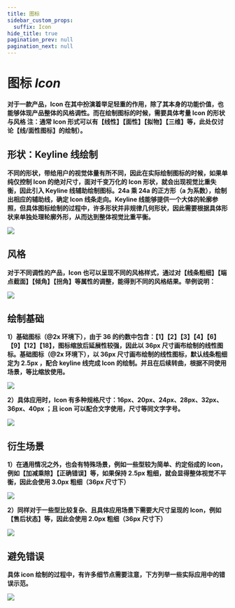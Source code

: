 ```yaml
---
title: 图标
sidebar_custom_props:
  suffix: Icon
hide_title: true
pagination_prev: null
pagination_next: null
---
```


# 图标 _Icon_

**对于一款产品，Icon 在其中扮演着举足轻重的作用，除了其本身的功能价值，也能够体现产品整体的风格调性。而在绘制图标的时候，需要具体考量 Icon 的形状与风格
注：通常 Icon 形式可以有【线性】【面性】【拟物】【三维】等，此处仅讨论【线/面性图标】的绘制）。**

## 形状：Keyline 线绘制

**不同的形状，带给用户的视觉体量有所不同，因此在实际绘制图标的时候，如果单纯仅控制 Icon 的绝对尺寸，面对千变万化的 Icon 形状，就会出现视觉比重失衡，因此引入 Keyline 线辅助绘制图标。24a 乘 24a 的正方形（a 为系数），绘制出相应的辅助线，确定 Icon 线条走向。Keyline 线能够提供一个大体的轮廓参照，但具体图标绘制的过程中，许多形状并非规律几何形状，因此需要根据具体形状来单独处理轮廓外形，从而达到整体视觉比重平衡。**

![](https://cdn2.weimob.com/saas/saas-fe-sirius-orion-node/production/157/icon-a.png)

## 风格

**对于不同调性的产品，Icon 也可以呈现不同的风格样式，通过对【线条粗细】【端点截面】【倾角】【拐角】等属性的调整，能得到不同的风格结果。举例说明：**

![](https://cdn2.weimob.com/saas/saas-fe-sirius-orion-node/production/157/icon-b.png)

## 绘制基础

**1）基础图标（@2x 环境下），由于 36 的约数中包含：【1】【2】【3】【4】【6】【9】【12】【18】，图标缩放后延展性较强，因此以 36px 尺寸画布绘制的线性图标。基础图标（@2x 环境下），以 36px 尺寸画布绘制的线性图标，默认线条粗细定为 2.5px ，配合 keyline 线完成 Icon 的绘制。并且在后续转曲，根据不同使用场景，等比缩放使用。**

![](https://cdn2.weimob.com/saas/saas-fe-sirius-orion-node/production/157/icon-c.png)

**2）具体应用时，Icon 有多种规格尺寸：16px、20px、24px、28px、32px、36px、40px ；且 icon 可以配合文字使用，尺寸等同文字字号。**

![](https://cdn2.weimob.com/saas/saas-fe-sirius-orion-node/production/157/icon-d.png)

## 衍生场景

**1）在通用情况之外，也会有特殊场景，例如一些型较为简单、约定俗成的 Icon，例如【加减乘除】【正确错误】等，如果保持 2.5px 粗细，就会显得整体视觉不平衡，因此会使用 3.0px 粗细（36px 尺寸下）**

![](https://cdn2.weimob.com/saas/saas-fe-sirius-orion-node/production/157/icon-e.png)

**2）同样对于一些型比较复杂、且具体应用场景下需要大尺寸呈现的 Icon，例如【售后状态】等，因此会使用 2.0px 粗细（36px 尺寸下）**

![](https://cdn2.weimob.com/saas/saas-fe-sirius-orion-node/production/157/icon-f.png)

## 避免错误

**具体 icon 绘制的过程中，有许多细节点需要注意，下方列举一些实际应用中的错误示范。**

![](https://cdn2.weimob.com/saas/saas-fe-sirius-orion-node/production/157/icon-g.png)
